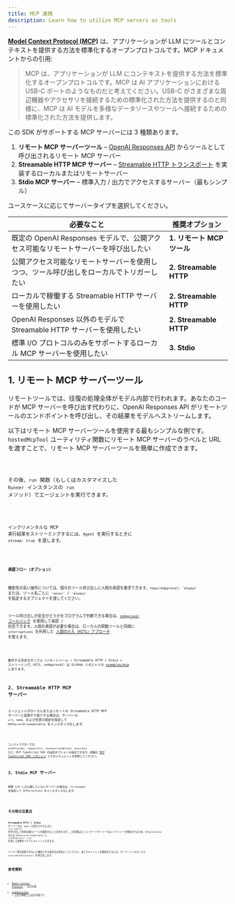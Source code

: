 ```yaml
---
title: MCP 連携
description: Learn how to utilize MCP servers as tools
---
```



[**Model Context Protocol (MCP)**](https://modelcontextprotocol.io) は、アプリケーションが LLM にツールとコンテキストを提供する方法を標準化するオープンプロトコルです。MCP ドキュメントからの引用:

> MCP は、アプリケーションが LLM にコンテキストを提供する方法を標準化するオープンプロトコルです。MCP は AI アプリケーションにおける USB-C ポートのようなものだと考えてください。USB-C がさまざまな周辺機器やアクセサリを接続するための標準化された方法を提供するのと同様に、MCP は AI モデルを多様なデータソースやツールへ接続するための標準化された方法を提供します。

この SDK がサポートする MCP サーバーには 3 種類あります。

1. **リモート MCP サーバーツール** – [OpenAI Responses API](https://platform.openai.com/docs/guides/tools-remote-mcp) からツールとして呼び出されるリモート MCP サーバー
2. **Streamable HTTP MCP サーバー** – [Streamable HTTP トランスポート](https://modelcontextprotocol.io/docs/concepts/transports#streamable-http) を実装するローカルまたはリモートサーバー
3. **Stdio MCP サーバー** – 標準入力 / 出力でアクセスするサーバー（最もシンプル）

ユースケースに応じてサーバータイプを選択してください。

| 必要なこと                                                                               | 推奨オプション             |
| ---------------------------------------------------------------------------------------- | -------------------------- |
| 既定の OpenAI Responses モデルで、公開アクセス可能なリモートサーバーを呼び出したい       | **1. リモート MCP ツール** |
| 公開アクセス可能なリモートサーバーを使用しつつ、ツール呼び出しをローカルでトリガーしたい | **2. Streamable HTTP**     |
| ローカルで稼働する Streamable HTTP サーバーを使用したい                                  | **2. Streamable HTTP**     |
| OpenAI Responses 以外のモデルで Streamable HTTP サーバーを使用したい                     | **2. Streamable HTTP**     |
| 標準 I/O プロトコルのみをサポートするローカル MCP サーバーを使用したい                   | **3. Stdio**               |

## 1. リモート MCP サーバーツール

リモートツールでは、往復の処理全体がモデル内部で行われます。あなたのコードが MCP サーバーを呼び出す代わりに、OpenAI Responses API がリモートツールのエンドポイントを呼び出し、その結果をモデルへストリームします。

以下はリモート MCP サーバーツールを使用する最もシンプルな例です。`hostedMcpTool` ユーティリティ関数にリモート MCP サーバーのラベルと URL を渡すことで、リモート MCP サーバーツールを簡単に作成できます。

<Code lang="typescript" code={hostedAgentExample} title="hostedAgent.ts" />

その後、`run` 関数（もしくはカスタマイズした `Runner` インスタンスの `run` メソッド）でエージェントを実行できます。

<Code
  lang="typescript"
  code={hostedExample}
  title="Run with hosted MCP tools"
/>

インクリメンタルな MCP 実行結果をストリーミングするには、`Agent` を実行するときに `stream: true` を渡します。

<Code
  lang="typescript"
  code={hostedStreamExample}
  title="Run with hosted MCP tools (streaming)"
/>

#### 承認フロー（オプション）

機密性の高い操作については、個々のツール呼び出しに人間の承認を要求できます。`requireApproval: 'always'` または、ツール名ごとに `'never'` / `'always'` を指定するオブジェクトを渡してください。

ツール呼び出しが安全かどうかをプログラムで判断できる場合は、[`onApproval` コールバック](https://github.com/openai/openai-agents-js/blob/main/examples/mcp/hosted-mcp-on-approval.ts) を使用して承認 / 拒否できます。人間の承認が必要な場合は、ローカルの関数ツールと同様に `interruptions` を利用した [人間の介入（HITL）アプローチ](/openai-agents-js/ja/guides/human-in-the-loop/) を使えます。

<Code
  lang="typescript"
  code={hostedHITLExample}
  title="Human in the loop with hosted MCP tools"
/>

動作する完全なサンプル（リモートツール / Streamable HTTP / Stdio + ストリーミング、HITL、onApproval）は GitHub リポジトリの [examples/mcp](https://github.com/openai/openai-agents-js/tree/main/examples/mcp) にあります。

## 2. Streamable HTTP MCP サーバー

エージェントがローカルまたはリモートの Streamable HTTP MCP サーバーと直接やり取りする場合は、サーバーの `url`、`name`、および任意の設定を指定して `MCPServerStreamableHttp` をインスタンス化します。

<Code
  lang="typescript"
  code={streamableHttpExample}
  title="Run with Streamable HTTP MCP servers"
/>

コンストラクターでは `authProvider`、`requestInit`、`reconnectionOptions`、`sessionId` など、MCP TypeScript SDK の追加オプションも指定できます。詳細は [MCP TypeScript SDK リポジトリ](https://github.com/modelcontextprotocol/typescript-sdk) とそのドキュメントを参照してください。

## 3. Stdio MCP サーバー

標準 I/O しか公開していないサーバーの場合は、`fullCommand` を指定して `MCPServerStdio` をインスタンス化します。

<Code
  lang="typescript"
  code={stdioExample}
  title="Run with Stdio MCP servers"
/>

## その他の注意点

**Streamable HTTP** と **Stdio** サーバーでは、`Agent` が実行されるたびに `list_tools()` を呼び出して利用可能なツールを取得することがあります。この往復はとくにリモートサーバーではレイテンシーを増加させるため、`MCPServerStdio` または `MCPServerStreamableHttp` に `cacheToolsList: true` を渡して結果をメモリにキャッシュできます。

ツール一覧が変更されないと確信できる場合のみ有効にしてください。あとでキャッシュを無効化するには、サーバーインスタンスで `invalidateToolsCache()` を呼び出します。

## 参考資料

- [Model Context Protocol](https://modelcontextprotocol.io/) – 公式仕様
- [examples/mcp](https://github.com/openai/openai-agents-js/tree/main/examples/mcp) – 上記で参照した実行可能デモ
